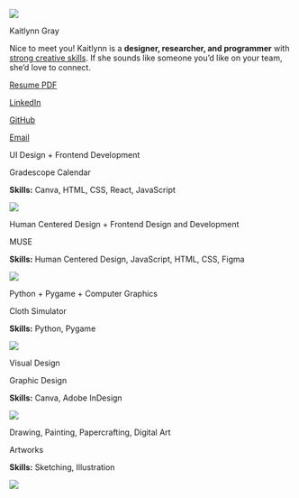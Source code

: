 
::::: {.about-me-text}

::::{.tldr}
:::{.home-img}
![](images/headshot-zoomed.JPEG)
:::

:::{.tldr-text}

:::{.big-text}
Kaitlynn Gray
:::

Nice to meet you! Kaitlynn is a **designer, researcher, and programmer** with [strong creative skills](tab-art/). If she sounds like someone you’d like on your team, she’d love to connect. 

::: {.links}
[Resume PDF](../documents/Kaitlynn%20Gray%20Resume%202025.pdf) 

[LinkedIn](https://www.linkedin.com/in/kaitlynn-gray) 

[GitHub](https://github.com/Mehnemoi) 

[Email](mailto:kagray@g.hmc.edu) 

:::

:::





<!-- :::{.fun-corner}
I'm happy that you are here!

::: -->

::::


::::{.home-proj-area}

:::{.gd-column}

<!-- project start -->
<!--
:::{.home-proj}


::: {.proj-title}

UI Design + Product Design + Webflow

:::
::: {.proj-description-big}
AI-Powered Inspiration Palette Tool 

:::

::: {.skills}
**Skills:** Figma, CSS, React, TypeScript, Webflow

:::


[![](/projects/gradescope-cal/images/GCalFinalFinalUI.png)](tab-design/GradescopeCalendar.qmd)


:::
-->
<!-- project end -->
:::

:::{.gd-column}
<!-- project start -->

:::{.home-proj}

::: {.proj-title}

UI Design + Frontend Development

:::
::: {.proj-description-big}
Gradescope Calendar

:::
 
::: {.skills}
**Skills:** Canva, HTML, CSS, React, JavaScript

:::

[![](/projects/gradescope-cal/images/GCalFinalFinalUI.png)](tab-design/GradescopeCalendar.qmd)


:::

<!-- project end -->


<!-- project start -->

:::{.home-proj}


::: {.proj-title}

Human Centered Design + Frontend Design and Development

:::
::: {.proj-description-big}
MUSE

:::

::: {.skills}
**Skills:** Human Centered Design, JavaScript, HTML, CSS, Figma

:::

[![](tab-code/assets/MUSEMainUI.png)](tab-code/MUSE.qmd)


:::

<!-- project end -->

<!-- project start -->

:::{.home-proj}


::: {.proj-title}

Python + Pygame + Computer Graphics

:::
::: {.proj-description-big}
Cloth Simulator

:::

::: {.skills}
**Skills:** Python, Pygame

:::


[![](tab-code/assets/ClothSimImage.png)](tab-code/ClothSim.qmd)


:::

<!-- project end -->

:::

:::{.gd-column}
<!-- project start -->

:::{.home-proj}


::: {.proj-title}

Visual Design

:::
::: {.proj-description-big}
Graphic Design

:::

::: {.skills}
**Skills:** Canva, Adobe InDesign 

:::

[![](tab-design/assets-visual/HMC20251Back.png)](tab-design/GraphicDesign.qmd)


:::

<!-- project end -->

<!-- project start -->

:::{.home-proj}


::: {.proj-title}

Drawing, Painting, Papercrafting, Digital Art

:::
::: {.proj-description-big}
Artworks

:::

::: {.skills}
**Skills:** Sketching, Illustration

:::

[![](tab-art/assets/Sketches/KGrayArt1.JPG)](tab-art/Sketches.qmd)


:::

<!-- project end -->

:::


::::



<!-- ::: {.proj-title}

Product Design + Human Centered Design

:::
::: {.proj-description-big}
Skin Care Key

:::

::: {.skills}
**Skills:** Human Centered Design, User Research, Product Design

:::

[![](/projects/HCD-skin-care/images/HCD-skin-care-KG/HCDDP14243.jpg)](tab-design/HCDPersonalCare.qmd)


:::

:::: -->



:::::



